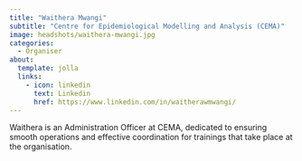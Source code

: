 ```yaml
---
title: "Waithera Mwangi"
subtitle: "Centre for Epidemiological Modelling and Analysis (CEMA)"
image: headshots/waithera-mwangi.jpg
categories:
  - Organiser
about:
  template: jolla
  links:
    - icon: linkedin
      text: Linkedin
      href: https://www.linkedin.com/in/waitherawmwangi/
---
```


Waithera is an Administration Officer at CEMA, dedicated to ensuring smooth operations and effective coordination for trainings that take place at the organisation.
